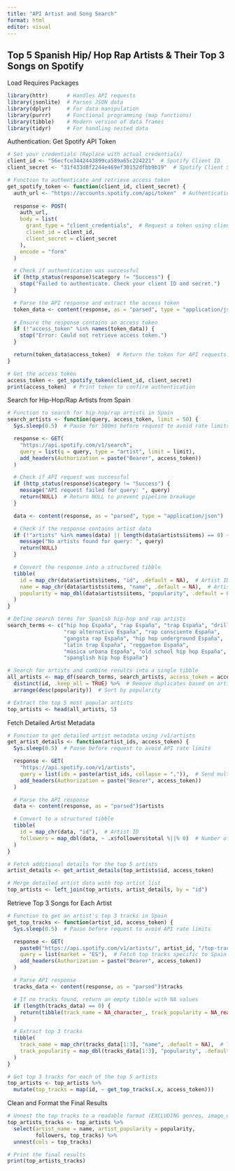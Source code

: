 ```yaml
---
title: "API Artist and Song Search"
format: html
editor: visual
---
```


## Top 5 Spanish Hip/ Hop Rap Artists & Their Top 3 Songs on Spotify


Load Requires Packages

```r
library(httr)      # Handles API requests
library(jsonlite)  # Parses JSON data
library(dplyr)     # For data manipulation
library(purrr)     # Functional programming (map functions)
library(tibble)    # Modern version of data frames
library(tidyr)     # For handling nested data

```

Authentication: Get Spotify API Token

```r
# Set your credentials (Replace with actual credentials)
client_id <- "56ecfce3442443899ca589a65c224221"  # Spotify Client ID
client_secret <- "31f433d8f2244e469ef30152dfbb9b19"  # Spotify Client Secret

# Function to authenticate and retrieve access token
get_spotify_token <- function(client_id, client_secret) {
  auth_url <- "https://accounts.spotify.com/api/token"  # Authentication endpoint
  
  response <- POST(
    auth_url,
    body = list(
      grant_type = "client_credentials",  # Request a token using client credentials
      client_id = client_id, 
      client_secret = client_secret
    ),
    encode = "form"
  )

  # Check if authentication was successful
  if (http_status(response)$category != "Success") {
    stop("Failed to authenticate. Check your client ID and secret.")
  }

  # Parse the API response and extract the access token
  token_data <- content(response, as = "parsed", type = "application/json")
  
  # Ensure the response contains an access token
  if (!"access_token" %in% names(token_data)) {
    stop("Error: Could not retrieve access token.")
  }

  return(token_data$access_token)  # Return the token for API requests
}

# Get the access token
access_token <- get_spotify_token(client_id, client_secret)  
print(access_token)  # Print token to confirm authentication

```

Search for Hip-Hop/Rap Artists from Spain

```r
# Function to search for hip-hop/rap artists in Spain
search_artists <- function(query, access_token, limit = 50) {
  Sys.sleep(0.5)  # Pause for 500ms before request to avoid rate limits

  response <- GET(
    "https://api.spotify.com/v1/search",
    query = list(q = query, type = "artist", limit = limit),
    add_headers(Authorization = paste("Bearer", access_token))
  )

  # Check if API request was successful
  if (http_status(response)$category != "Success") {
    message("API request failed for query: ", query)
    return(NULL)  # Return NULL to prevent pipeline breakage
  }

  data <- content(response, as = "parsed", type = "application/json")

  # Check if the response contains artist data
  if (!"artists" %in% names(data) || length(data$artists$items) == 0) {
    message("No artists found for query: ", query)
    return(NULL)
  }

  # Convert the response into a structured tibble
  tibble(
    id = map_chr(data$artists$items, "id", .default = NA),  # Artist ID
    name = map_chr(data$artists$items, "name", .default = NA),  # Artist name
    popularity = map_dbl(data$artists$items, "popularity", .default = 0)  # Popularity score
  )
}

# Define search terms for Spanish hip-hop and rap artists
search_terms <- c("hip hop España", "rap España", "trap España", "drill España",
                  "rap alternativo España", "rap consciente España", 
                  "gangsta rap España", "hip hop underground España", 
                  "latin trap España", "reggaeton España", 
                  "música urbana España", "old school hip hop España",
                  "spanglish hip hop España")

# Search for artists and combine results into a single tibble
all_artists <- map_df(search_terms, search_artists, access_token = access_token) %>%
  distinct(id, .keep_all = TRUE) %>%  # Remove duplicates based on artist ID
  arrange(desc(popularity))  # Sort by popularity

# Extract the top 5 most popular artists
top_artists <- head(all_artists, 5)

```

Fetch Detailed Artist Metadata

```r
# Function to get detailed artist metadata using /v1/artists
get_artist_details <- function(artist_ids, access_token) {
  Sys.sleep(0.5)  # Pause before request to avoid API rate limits

  response <- GET(
    "https://api.spotify.com/v1/artists",
    query = list(ids = paste(artist_ids, collapse = ",")),  # Send multiple artist IDs
    add_headers(Authorization = paste("Bearer", access_token))
  )

  # Parse the API response
  data <- content(response, as = "parsed")$artists

  # Convert to a structured tibble
  tibble(
    id = map_chr(data, "id"),  # Artist ID
    followers = map_dbl(data, ~ .x$followers$total %||% 0)  # Number of followers
  )
}

# Fetch additional details for the top 5 artists
artist_details <- get_artist_details(top_artists$id, access_token)

# Merge detailed artist data with top artist list
top_artists <- left_join(top_artists, artist_details, by = "id")

```

Retrieve Top 3 Songs for Each Artist

```r
# Function to get an artist's top 3 tracks in Spain
get_top_tracks <- function(artist_id, access_token) {
  Sys.sleep(0.5)  # Pause before request to avoid API rate limits

  response <- GET(
    paste0("https://api.spotify.com/v1/artists/", artist_id, "/top-tracks"),
    query = list(market = "ES"),  # Fetch top tracks specific to Spain
    add_headers(Authorization = paste("Bearer", access_token))
  )

  # Parse API response
  tracks_data <- content(response, as = "parsed")$tracks

  # If no tracks found, return an empty tibble with NA values
  if (length(tracks_data) == 0) {
    return(tibble(track_name = NA_character_, track_popularity = NA_real_))
  }

  # Extract top 3 tracks
  tibble(
    track_name = map_chr(tracks_data[1:3], "name", .default = NA),  # Track name
    track_popularity = map_dbl(tracks_data[1:3], "popularity", .default = NA)  # Track popularity score
  )
}

# Get top 3 tracks for each of the top 5 artists
top_artists <- top_artists %>%
  mutate(top_tracks = map(id, ~ get_top_tracks(.x, access_token)))

```

Clean and Format the Final Results

```r
# Unnest the top tracks to a readable format (EXCLUDING genres, image_url, and spotify_link)
top_artists_tracks <- top_artists %>%
  select(artist_name = name, artist_popularity = popularity, 
         followers, top_tracks) %>%
  unnest(cols = top_tracks)

# Print the final results
print(top_artists_tracks)

```